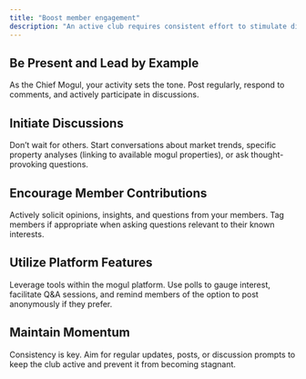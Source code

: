 ```yaml
---
title: "Boost member engagement"
description: "An active club requires consistent effort to stimulate discussion and interaction."
---
```


## **Be Present and Lead by Example**

As the Chief Mogul, your activity sets the tone. Post regularly, respond to comments, and actively participate in discussions.

## **Initiate Discussions**

Don’t wait for others. Start conversations about market trends, specific property analyses (linking to available mogul properties), or ask thought-provoking questions.

## **Encourage Member Contributions**

Actively solicit opinions, insights, and questions from your members. Tag members if appropriate when asking questions relevant to their known interests.

## **Utilize Platform Features**

Leverage tools within the mogul platform. Use polls to gauge interest, facilitate Q&A sessions, and remind members of the option to post anonymously if they prefer.

## Maintain Momentum

Consistency is key. Aim for regular updates, posts, or discussion prompts to keep the club active and prevent it from becoming stagnant.